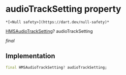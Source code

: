 # audioTrackSetting property

    *[<Null safety>](https://dart.dev/null-safety)*

[HMSAudioTrackSetting](../../model_hms_audio_track_setting/HMSAudioTrackSetting-class)? audioTrackSetting

_final_

## Implementation

```dart
final HMSAudioTrackSetting? audioTrackSetting;


```
